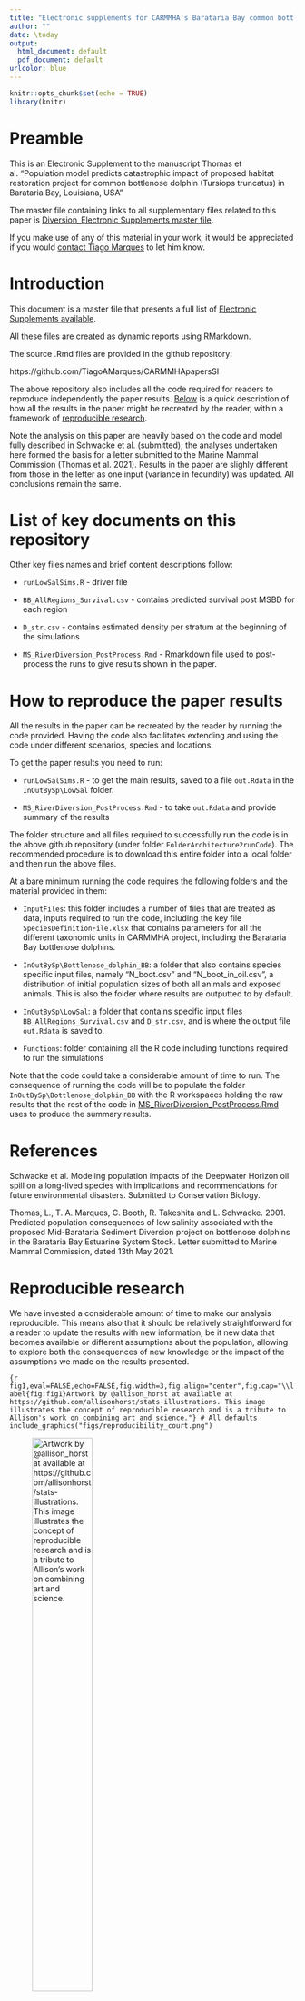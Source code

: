 ```yaml
---
title: "Electronic supplements for CARMMHA's Barataria Bay common bottlenose dolphin diversion effect paper"
author: ""
date: \today
output:
  html_document: default
  pdf_document: default
urlcolor: blue
---
```


```r
knitr::opts_chunk$set(echo = TRUE)
library(knitr)
```

# Preamble

This is an Electronic Supplement to the manuscript Thomas et al.  "Population model predicts catastrophic impact of proposed habitat restoration project for common bottlenose dolphin (Tursiops truncatus) in Barataria Bay, Louisiana, USA"

The master file containing links to all supplementary files related to this paper is [Diversion_Electronic Supplements master file](Diversion_ElectronicSupplements.html).

If you make use of any of this material in your work, it would be appreciated if you would [contact Tiago
Marques](mailto:tiago.marques@st-andrews.ac.uk) to let him know.


# Introduction

This document is a master file that presents a full list of [Electronic Supplements available](#list-of-key-documents-on-this-repository). 

All these files are created as dynamic reports using RMarkdown. 

The source .Rmd files are provided in the github repository:

https://github.com/TiagoAMarques/CARMMHApapersSI

The above repository also includes all the code required for readers to reproduce independently the paper results. [Below](#how-to-reproduce-the-paper-results) is a quick description of how all the results in the paper might be recreated by the reader, within a framework of [reproducible research](#reproducible-research).

Note the analysis on this paper are heavily based on the code and model fully described in Schwacke et al. (submitted); the analyses undertaken here formed the basis for a letter submitted to the Marine Mammal Commission (Thomas et al. 2021).  Results in the paper are slighly different from those in the letter as one input (variance in fecundity) was updated.  All conclusions remain the same.

# List of key documents on this repository

Other key files names and brief content descriptions follow:

* `runLowSalSims.R` - driver file

* `BB_AllRegions_Survival.csv` - contains predicted survival post MSBD for each region

* `D_str.csv` - contains estimated density per stratum at the beginning of the simulations

* `MS_RiverDiversion_PostProcess.Rmd` - Rmarkdown file used to post-process the runs to give results shown in the paper.

# How to reproduce the paper results

All the results in the paper can be recreated by the reader by running the code provided. Having the code also facilitates extending and using the code under different scenarios, species and locations.

To get the paper results you need to run:

* `runLowSalSims.R` - to get the main results, saved to a file `out.Rdata` in the `InOutBySp\LowSal` folder.

* `MS_RiverDiversion_PostProcess.Rmd` - to take `out.Rdata` and provide summary of the results

The folder structure and all files required to successfully run the code is in the above github repository (under folder `FolderArchitecture2runCode`). The recommended procedure is to download this entire folder into a local folder and then run the above files.

At a bare minimum running the code requires the following folders and the material provided in them:

* `InputFiles`: this folder includes a number of files that are treated as data, inputs required to run the code, including the key file `SpeciesDefinitionFile.xlsx` that contains parameters for all the different taxonomic units in CARMMHA project, including the Barataria Bay bottlenose dolphins.

* `InOutBySp\Bottlenose_dolphin_BB`:  a folder that also contains species specific input files, namely "N_boot.csv" and "N_boot_in_oil.csv", a distribution of initial population sizes of both all animals and exposed animals. This is also the folder where results are outputted to by default.

* `InOutBySp\LowSal`: a folder that contains specific input files `BB_AllRegions_Survival.csv` and `D_str.csv`, and is where the output file `out.Rdata` is saved to.

* `Functions`: folder containing all the R code including functions required to run the simulations

Note that the code could take a considerable amount of time to run. The consequence of running the code will be to populate the folder `InOutBySp\Bottlenose_dolphin_BB` with the R workspaces holding the raw results that the rest of the code in [MS_RiverDiversion_PostProcess.Rmd](MS_RiverDiversion_PostProcess.Rmd) uses to produce the summary results.

# References

Schwacke et al. Modeling population impacts of the Deepwater Horizon oil spill on a long-lived species with implications and recommendations for future environmental disasters. Submitted to Conservation Biology.

Thomas, L., T. A. Marques, C. Booth, R. Takeshita and L. Schwacke. 2001.  Predicted population consequences of low salinity associated with the proposed Mid-Barataria Sediment Diversion project on bottlenose dolphins in the Barataria Bay Estuarine System Stock.  Letter submitted to Marine Mammal Commission, dated 13th May 2021.

# Reproducible research

We have invested a considerable amount of time to make our analysis reproducible. This means also that it should be relatively straightforward for a reader to update the results with new information, be it new data that becomes available or different assumptions about the population, allowing to explore both the consequences of new knowledge or the impact of the assumptions we made on the results presented.

```{r fig1,eval=FALSE,echo=FALSE,fig.width=3,fig.align="center",fig.cap="\\label{fig:fig1}Artwork by @allison_horst at available at https://github.com/allisonhorst/stats-illustrations. This image illustrates the concept of reproducible research and is a tribute to Allison's work on combining art and science."}
# All defaults
include_graphics("figs/reproducibility_court.png")
```

![Artwork by @allison_horst at available at https://github.com/allisonhorst/stats-illustrations. This image illustrates the concept of reproducible research and is a tribute to Allison's work on combining art and science.](figs/reproducibility_court.png){width=50%}
